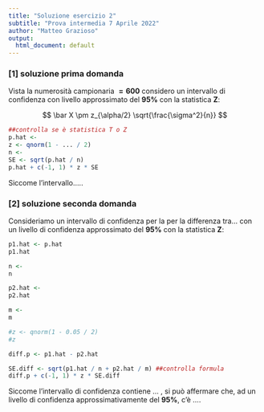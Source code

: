 ```yaml
---
title: "Soluzione esercizio 2"
subtitle: "Prova intermedia 7 Aprile 2022"
author: "Matteo Grazioso"
output:
  html_document: default
---
```


### [1] soluzione prima domanda
Vista la numerosità campionaria **$=600$** considero un intervallo di confidenza con livello approssimato del **95%** con la statistica **Z**:

$$
\bar X \pm z_{\alpha/2} \sqrt{\frac{\sigma^2}{n}}
$$

```r
##controlla se è statistica T o Z
p.hat <- 
z <- qnorm(1 - ... / 2)
n <-
SE <- sqrt(p.hat / n)
p.hat + c(-1, 1) * z * SE
```
Siccome l'intervallo.....

### [2] soluzione seconda domanda
Consideriamo un intervallo di confidenza per la per la differenza tra...  con un livello di confidenza approssimato del **95%** con la statistica **Z**:
```r
p1.hat <- p.hat
p1.hat

n <- 
n

p2.hat <- 
p2.hat

m <- 
m

#z <- qnorm(1 - 0.05 / 2)
#z

diff.p <- p1.hat - p2.hat

SE.diff <- sqrt(p1.hat / n + p2.hat / m) ##controlla formula
diff.p + c(-1, 1) * z * SE.diff
```

Siccome l'intervallo di confidenza contiene ... , si può affermare che, ad un livello di confidenza approssimativamente del **95%**, c'è ....

